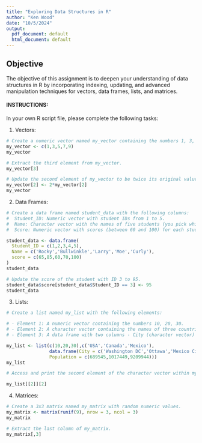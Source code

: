```yaml
---
title: "Exploring Data Structures in R"
author: "Ken Wood"
date: "10/5/2024"
output:
  pdf_document: default
  html_document: default
---
```


## Objective

The objective of this assignment is to deepen your understanding of data structures in R by incorporating indexing, updating, and advanced manipulation techniques for vectors, data frames, lists, and matrices.

#### INSTRUCTIONS: 

In your own R script file, please complete the following tasks:

1.	Vectors:

```r
# Create a numeric vector named my_vector containing the numbers 1, 3, 5, 7, and 9.
my_vector <- c(1,3,5,7,9)
my_vector

# Extract the third element from my_vector.
my_vector[3]

# Update the second element of my_vector to be twice its original value.
my_vector[2] <- 2*my_vector[2]
my_vector
```

2.	Data Frames:

```r
# Create a data frame named student_data with the following columns:
#  Student_ID: Numeric vector with student IDs from 1 to 5.
#  Name: Character vector with the names of five students (you pick which names!).
#  Score: Numeric vector with scores (between 60 and 100) for each student.

student_data <- data.frame(
  Student_ID = c(1,2,3,4,5),
  Name = c('Rocky','Bullwinkle','Larry','Moe','Curly'),
  score = c(65,85,60,70,100)
)
student_data

# Update the score of the student with ID 3 to 95.
student_data$score[student_data$Student_ID == 3] <- 95
student_data
```

3.	Lists:


```r

# Create a list named my_list with the following elements:

# - Element 1: A numeric vector containing the numbers 10, 20, 30.
# - Element 2: A character vector containing the names of three countries.
# - Element 3: A data frame with two columns - City (character vector) and Population (numeric vector) - for three cities of your choice.

my_list <- list(c(10,20,30),c('USA','Canada','Mexico'),
                data.frame(City = c('Washington DC','Ottawa','Mexico City'),
                Population = c(689545,1017449,9209944)))
my_list

# Access and print the second element of the character vector within my_list.

my_list[[2]][2]
```

4.	Matrices:

```r
# Create a 3x3 matrix named my_matrix with random numeric values.
my_matrix <- matrix(runif(9), nrow = 3, ncol = 3)
my_matrix

# Extract the last column of my_matrix.
my_matrix[,3]
```









